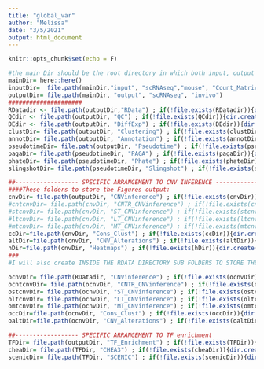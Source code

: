 ```yaml
---
title: "global_var"
author: "Melissa"
date: "3/5/2021"
output: html_document
---
```


```r
knitr::opts_chunk$set(echo = F)
```



```r
#the main Dir should be the root directory in which both input, output and script folders are stored
mainDir= here::here()
inputDir=  file.path(mainDir,"input", "scRNAseq","mouse", "Count_Matrices") 
outputDir= file.path(mainDir, "output", "scRNAseq", "invivo")
#####################
RDatadir <- file.path(outputDir,"RData") ; if(!file.exists(RDatadir)){dir.create(RDatadir)}
QCdir <- file.path(outputDir, "QC") ; if(!file.exists(QCdir)){dir.create(QCdir)}
DEdir <- file.path(outputDir, "DiffExp") ; if(!file.exists(DEdir)){dir.create(DEdir)}
clustDir= file.path(outputDir, "Clustering") ; if(!file.exists(clustDir)){dir.create(clustDir)}
annotDir= file.path(outputDir, "Annotation") ; if(!file.exists(annotDir)){dir.create(annotDir)}
pseudotimeDir= file.path(outputDir, "Pseudotime") ; if(!file.exists(pseudotimeDir)){dir.create(pseudotimeDir)}
pagaDir= file.path(pseudotimeDir, "PAGA") ; if(!file.exists(pagaDir)){dir.create(pagaDir)}
phateDir= file.path(pseudotimeDir, "Phate") ; if(!file.exists(phateDir)){dir.create(phateDir)}
slingshotDir= file.path(pseudotimeDir, "Slingshot") ; if(!file.exists(slingshotDir)){dir.create(slingshotDir)}

##------------------ SPECIFIC ARRANGEMENT TO CNV INFERENCE ---------------------###############
####These folders to store the Figures output:
cnvDir= file.path(outputDir, "CNVinference") ; if(!file.exists(cnvDir)){dir.create(cnvDir)}
#cntcnvDir= file.path(cnvDir, "CNTR_CNVinference") ; if(!file.exists(cntcnvDir)){dir.create(cntcnvDir)}
#stcnvDir= file.path(cnvDir, "ST_CNVinference") ; if(!file.exists(stcnvDir)){dir.create(stcnvDir)}
#ltcnvDir= file.path(cnvDir, "LT_CNVinference") ; if(!file.exists(ltcnvDir)){dir.create(ltcnvDir)}
#mtcnvDir= file.path(cnvDir, "MT_CNVinference") ; if(!file.exists(mtcnvDir)){dir.create(mtcnvDir)}
ccDir=file.path(cnvDir, "Cons_Clust") ; if(!file.exists(ccDir)){dir.create(ccDir)}
altDir=file.path(cnvDir, "CNV_Alterations") ; if(!file.exists(altDir)){dir.create(altDir)}
hDir=file.path(cnvDir, "Heatmaps") ; if(!file.exists(hDir)){dir.create(hDir)}
###
#I will also create INSIDE THE RDATA DIRECTORY SUB FOLDERS TO STORE THE QS FILES OF THE OUTPUT FROM CNV INFERENCE:

ocnvDir= file.path(RDatadir, "CNVinference") ; if(!file.exists(ocnvDir)){dir.create(ocnvDir)}
ocntcnvDir= file.path(ocnvDir, "CNTR_CNVinference") ; if(!file.exists(ocntcnvDir)){dir.create(ocntcnvDir)}
ostcnvDir= file.path(ocnvDir, "ST_CNVinference") ; if(!file.exists(ostcnvDir)){dir.create(ostcnvDir)}
oltcnvDir= file.path(ocnvDir, "LT_CNVinference") ; if(!file.exists(oltcnvDir)){dir.create(oltcnvDir)}
omtcnvDir= file.path(ocnvDir, "MT_CNVinference") ; if(!file.exists(omtcnvDir)){dir.create(omtcnvDir)}
occDir=file.path(ocnvDir, "Cons_Clust") ; if(!file.exists(occDir)){dir.create(occDir)}
oaltDir=file.path(ocnvDir, "CNV_Alterations") ; if(!file.exists(oaltDir)){dir.create(oaltDir)}

##------------------ SPECIFIC ARRANGEMENT TO TF enrichment
TFDir= file.path(outputDir, "TF_Enrichment") ; if(!file.exists(TFDir)){dir.create(TFDir)}
cheaDir= file.path(TFDir, "CHEA3") ; if(!file.exists(cheaDir)){dir.create(cheaDir)}
scenicDir= file.path(TFDir, "SCENIC") ; if(!file.exists(scenicDir)){dir.create(scenicDir)}
```

